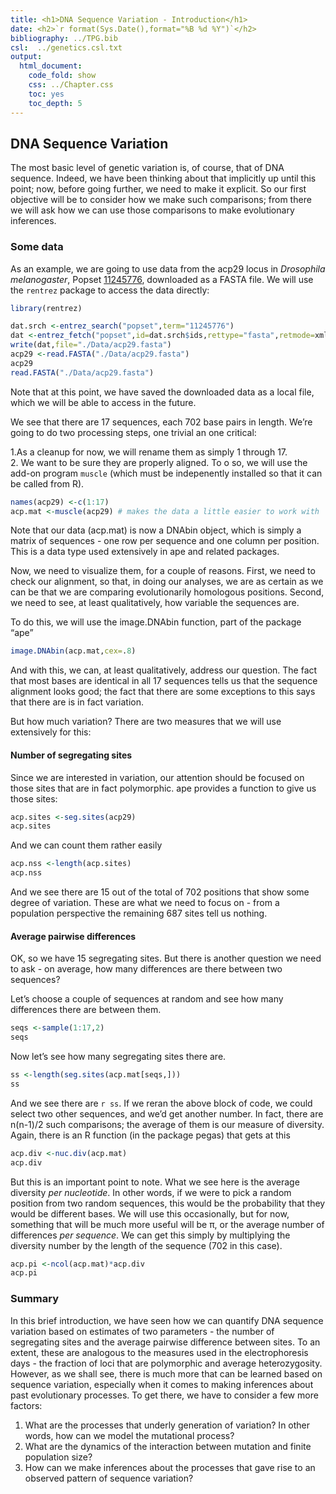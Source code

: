 ```yaml
---
title: <h1>DNA Sequence Variation - Introduction</h1>
date: <h2>`r format(Sys.Date(),format="%B %d %Y")`</h2>
bibliography: ../TPG.bib
csl:  ../genetics.csl.txt
output:
  html_document:
    code_fold: show
    css: ../Chapter.css
    toc: yes
    toc_depth: 5
---
```



## DNA Sequence Variation

The most basic level of genetic variation is, of course, that of DNA sequence.  Indeed, we have been thinking about that implicitly up until this point; now, before going further, we need to make it explicit.  So our first objective will be to consider how we make such comparisons; from there we will ask how we can use those comparisons to make evolutionary inferences.

### Some data

As an example, we are going to use data from the acp29 locus in *Drosophila melanogaster*,  Popset [11245776](http://www.ncbi.nlm.nih.gov/popset/11245776), downloaded as a FASTA file.  We will use the `rentrez` package to access the data directly:

```r
library(rentrez)

dat.srch <-entrez_search("popset",term="11245776")
dat <-entrez_fetch("popset",id=dat.srch$ids,rettype="fasta",retmode=xml)
write(dat,file="./Data/acp29.fasta")
acp29 <-read.FASTA("./Data/acp29.fasta")
acp29
read.FASTA("./Data/acp29.fasta")
```


Note that at this point, we have saved the downloaded data as a local file, which we will be able to access in the future.

We see that there are 17 sequences, each 702 base pairs in length.  We're going to do two processing steps, one trivial an one critical:  

1.As a cleanup for now, we will rename them as simply 1 through 17.  
2.  We want to be sure they are properly aligned.  To o so, we will use the add-on program `muscle` (which must be indepenently installed so that it can be called from R).

```r
names(acp29) <-c(1:17)
acp.mat <-muscle(acp29) # makes the data a little easier to work with
```

Note that our data (acp.mat) is now a DNAbin object, which is simply a matrix of sequences - one row per sequence and one column per position.  This is a data type used extensively in ape and related packages. 

Now, we need to visualize them, for a couple of reasons.  First, we need to check our alignment, so that, in doing our analyses, we are as certain as we can be that we are comparing evolutionarily homologous positions.  Second, we need to see, at least qualitatively, how variable the sequences are.  

To do this, we will use the image.DNAbin function, part of the package "ape"
```r
image.DNAbin(acp.mat,cex=.8)
```
And with this, we can, at least qualitatively, address our question.  The fact that most bases are identical in all 17 sequences tells us that the sequence alignment looks good; the fact that there are some exceptions to this says that there are is in fact variation.

But how much variation?  There are two measures that we will use extensively for this:

#### Number of segregating sites

Since we are interested in variation, our attention should be focused on those sites that are in fact polymorphic.  ape provides a function to give us those sites:

```r
acp.sites <-seg.sites(acp29)
acp.sites
```

And we can count them rather easily

```r
acp.nss <-length(acp.sites)
acp.nss
```

And we see there are 15 out of the total of 702 positions that show some degree of variation.  These are what we need to focus on - from a population perspective the remaining 687 sites tell us nothing.

#### Average pairwise differences

OK, so we have 15 segregating sites.  But there is another question we need to ask - on average, how many differences are there between two sequences?

Let's choose a couple of sequences at random and see how many differences there are between them.

```r

seqs <-sample(1:17,2)
seqs
```

Now let's see how many segregating sites there are.

```r
ss <-length(seg.sites(acp.mat[seqs,]))
ss
```
And we see there are `r ss`.  If we reran the above block of code, we could select two other sequences, and we'd get another number.  In fact, there are n(n-1)/2 such comparisons; the average of them is our measure of diversity.  Again, there is an R function (in the package pegas) that gets at this

```r
acp.div <-nuc.div(acp.mat)
acp.div
```
But this is an important point to note.  What we see here is the average diversity *per nucleotide*.  In other words, if we were to pick a random position from two random sequences, this would be the probability that they would be different bases.  We will use this occasionally, but for now, something that will be much more useful will be π, or the average number of differences *per sequence*.  We can get this simply by multiplying the diversity number by the length of the sequence (702 in this case).

```r
acp.pi <-ncol(acp.mat)*acp.div
acp.pi
```


### Summary

In this brief introduction, we have seen how we can quantify DNA sequence variation based on estimates of two parameters - the number of segregating sites and the average pairwise difference between sites.  To an extent, these are analogous to the measures used in the electrophoresis days - the fraction of loci that are polymorphic and average heterozygosity.  However, as we shall see, there is much more that can be learned based on sequence variation, especially when it comes to making inferences about past evolutionary processes.  To get there, we have to consider a few more factors:

1.  What are the processes that underly generation of variation?  In other words, how can we model the mutational process?
2.  What are the dynamics of the interaction between mutation and finite population size?
3.  How can we make inferences about the processes that gave rise to an observed pattern of sequence variation?

